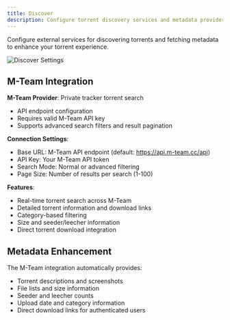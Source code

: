 ```yaml
---
title: Discover
description: Configure torrent discovery services and metadata providers
---
```


Configure external services for discovering torrents and fetching metadata to enhance your torrent experience.

![Discover Settings](/screenshots/TorrentVibeScreenshot_DiscoverSettings.png)

## M-Team Integration

**M-Team Provider**: Private tracker torrent search
- API endpoint configuration
- Requires valid M-Team API key
- Supports advanced search filters and result pagination

**Connection Settings**:
- Base URL: M-Team API endpoint (default: https://api.m-team.cc/api)
- API Key: Your M-Team API token
- Search Mode: Normal or advanced filtering
- Page Size: Number of results per search (1-100)

**Features**:
- Real-time torrent search across M-Team
- Detailed torrent information and download links
- Category-based filtering
- Size and seeder/leecher information
- Direct torrent download integration

## Metadata Enhancement

The M-Team integration automatically provides:
- Torrent descriptions and screenshots
- File lists and size information
- Seeder and leecher counts
- Upload date and category information
- Direct download links for authenticated users